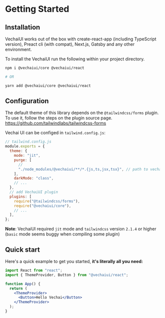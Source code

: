 # Getting Started

## Installation

VechaiUI works out of the box with create-react-app (including TypeScript version), Preact cli (with compat), Next.js, Gatsby and any other environment.

To install the VechaiUI run the following within your project directory.

```bash
npm i @vechaiui/core @vechaiui/react

# OR

yarn add @vechaiui/core @vechaiui/react
```

## Configuration

The default theme of this library depends on the `@tailwindcss/forms` plugin. To use it, follow the steps on the plugin source page. https://github.com/tailwindlabs/tailwindcss-forms

Vechai UI can be configed in `tailwind.config.js`:

```js
// tailwind.config.js
module.exports = {
  theme: {
    mode: "jit",
    purge: [
      //
      "./node_modules/@vechaiui/**/*.{js,ts,jsx,tsx}", // path to vechaiui
    ],
    darkMode: "class",
    // ...
  },
  // add VechaiUI plugin
  plugins: [
    require("@tailwindcss/forms"),
    require("@vechaiui/core"),
    // ...
  ],
};
```

**Note**: VechaiUI required `jit` mode and `tailwindcss` version `2.1.4` or higher (`basic` mode seems buggy when compiling some plugin)

## Quick start

Here's a quick example to get you started, **it's literally all you need:**

```jsx
import React from "react";
import { ThemeProvider, Button } from "@vechaiui/react";

function App() {
  return (
    <ThemeProvider>
      <Button>Hello Vechai</Button>
    </ThemeProvider>
  );
}
```
